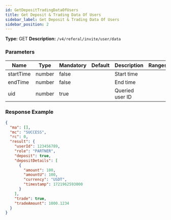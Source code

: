 ```yaml
---
id: GetDepositTradingDataOfUsers
title: Get Deposit & Trading Data Of Users
sidebar_label: Get Deposit & Trading Data Of Users
sidebar_position: 2
---
```


**Type:** GET **Description:** `/v4/referal/invite/user/data`

### Parameters

| Name      | Type   | Mandatory | Default | Description     | Ranges |
| --------- | ------ | --------- | ------- | --------------- | ------ |
| startTime | number | false     |         | Start time      |        |
| endTime   | number | false     |         | End time        |        |
| uid       | number | true      |         | Queried user ID |        |

### Response Example

```json title="Response"
{
  "ma": [],
  "mc": "SUCCESS",
  "rc": 0,
  "result": {
    "userId": 123456789,
    "role": "PARTNER",
    "deposit": true,
    "depositDetails": [
      {
        "amount": 100,
        "amountU": 100,
        "currency": "USDT",
        "timestamp": 1721962593000
      }
    ],
    "trade": true,
    "tradeAmount": 1000.1234
  }
}
```
